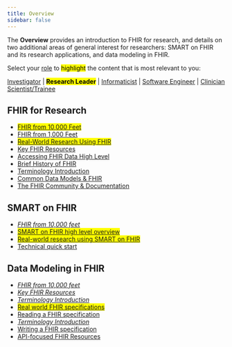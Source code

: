 ```yaml
---
title: Overview
sidebar: false
---
```


The **Overview** provides an introduction to FHIR for research, and details on two additional areas of general interest for researchers: SMART on FHIR and its research applications, and data modeling in FHIR.

Select your [role](/roles.html) to <mark>highlight</mark> the content that is most relevant to you:

<a href="#">Investigator</a> |
<a href="#" style="font-weight: bold; text-decoration: none;"><mark>Research Leader</mark></a> |
<a href="#">Informaticist</a> |
<a href="#">Software Engineer</a> |
<a href="#">Clinician Scientist/Trainee</a>

## FHIR for Research

-   <mark>[FHIR from 10,000 Feet](/modules/10-intro--intro-part-1-what-is-fhir/index.html)</mark>
-   [FHIR from 1,000 Feet](/modules/10-intro--intro-part-2-how-fhir-works/index.html)
-   <mark>[Real-World Research Using FHIR](/modules/10-intro--real-world-research-using-fhir/index.html)</mark>
-   [Key FHIR Resources](/modules/10-intro--key-fhir-resources/index.html)
-   [Accessing FHIR Data High Level](/modules/10-intro--accessing-fhir-data/index.html)
-   [Brief History of FHIR](/modules/10-intro--brief-history-of-fhir/index.html)
-   [Terminology Introduction](/modules/10-intro--terminology-introduction/index.html)
-   [Common Data Models & FHIR](/modules/10-intro--common-data-models-and-fhir/index.html)
-   [The FHIR Community & Documentation](/modules/10-intro--fhir-community-and-resources/index.html)

## SMART on FHIR

-   [*FHIR from 10,000 feet*](/modules//index.html)
-   <mark>[SMART on FHIR high level overview](/modules/20-intro-smart-on-fhir--overview/index.html)</mark>
-   <mark>[Real-world research using SMART on FHIR](/modules/20-intro-smart-on-fhir--real-world-research/index.html)</mark>
-   [Technical quick start](/modules/20-intro-smart-on-fhir--technical-quick-start/index.html)

## Data Modeling in FHIR

-   [*FHIR from 10,000 feet*](/modules/10-intro--fhir-from-10000-feet/index.html)
-   [*Key FHIR Resources*](/modules/10-intro--key-fhir-resources/index.html)
-   [*Terminology Introduction*](/modules/10-intro--key-fhir-resources/index.html)
-   <mark>[Real world FHIR specifications](/modules/30-fhir-data-modeling--real-world-ig/index.html)</mark>
-   [Reading a FHIR specification](/modules/30-fhir-data-modeling--reading-ig/index.html)
-   [*Terminology Introduction*](/modules/10-intro--terminology-introduction/index.html)
-   [Writing a FHIR specification](/modules/30-fhir-data-modeling--writing-ig/index.html)
-   [API-focused FHIR Resources](/modules/30-fhir-data-modeling--api-focused-fhir-resources/index.html)